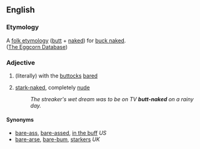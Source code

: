 ==English==

===Etymology===
A [http://en.wikipedia.org/wiki/Folk_etymology folk etymology] ([[butt]] + [[naked]]) for [[buck naked]].<br>
([http://eggcorns.lascribe.net/english/369/butt/ The Eggcorn Database])

===Adjective===
{{en-adj}}

# (literally) with the [[buttocks]] [[bare]]d
# {{idiomatic|as [[pars pro toto]]}} [[stark-naked]], completely [[nude]]
#: ''The streaker's wet dream was to be on TV '''butt-naked''' on a rainy day.''

====Synonyms====
* [[bare-ass]], [[bare-assed]], [[in the buff]] ''US''
* [[bare-arse]], [[bare-bum]], [[starkers]] ''UK''